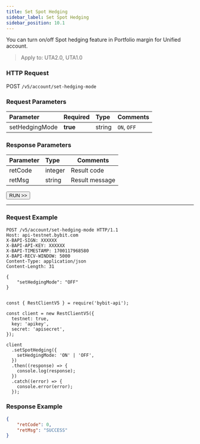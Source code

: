 ```yaml
---
title: Set Spot Hedging
sidebar_label: Set Spot Hedging
sidebar_position: 10.1
---
```

You can turn on/off Spot hedging feature in Portfolio margin for Unified account.
> Apply to: UTA2.0, UTA1.0

### HTTP Request
POST `/v5/account/set-hedging-mode`

### Request Parameters
| Parameter | Required | Type | Comments|
|:----- |:-------|:-----|------ |
|setHedgingMode |**true** |string |`ON`, `OFF`|

### Response Parameters
| Parameter | Type | Comments|
|:----- |:-----|----- |
|retCode |integer |Result code |
|retMsg |string |Result message |

<a href="/api-explorer/v5/account/set-spot-hedge"><Button>RUN >></Button></a>

---

### Request Example

<Tabs groupId="programming-languages">
<TabItem value="http" label="HTTP">

```http
POST /v5/account/set-hedging-mode HTTP/1.1
Host: api-testnet.bybit.com
X-BAPI-SIGN: XXXXXX
X-BAPI-API-KEY: XXXXXX
X-BAPI-TIMESTAMP: 1700117968580
X-BAPI-RECV-WINDOW: 5000
Content-Type: application/json
Content-Length: 31

{
    "setHedgingMode": "OFF"
}
```

</TabItem>
<TabItem value="python" label="Python">

```python

```

</TabItem>

<TabItem value="Node" label="Node.js">

```n4js
const { RestClientV5 } = require('bybit-api');

const client = new RestClientV5({
  testnet: true,
  key: 'apikey',
  secret: 'apisecret',
});

client
  .setSpotHedging({
    setHedgingMode: 'ON' | 'OFF',
  })
  .then((response) => {
    console.log(response);
  })
  .catch((error) => {
    console.error(error);
  });
```

</TabItem>
</Tabs>

### Response Example

```json
{
    "retCode": 0,
    "retMsg": "SUCCESS"
}
```
